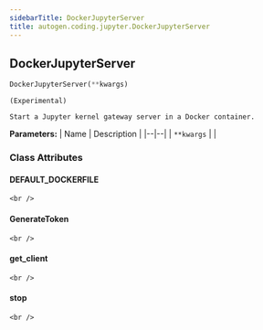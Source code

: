 ```yaml
---
sidebarTitle: DockerJupyterServer
title: autogen.coding.jupyter.DockerJupyterServer
---
```

<h2 id="autogen.coding.jupyter.DockerJupyterServer" class="doc doc-heading">
    <code class="doc-symbol doc-symbol-heading doc-symbol-class"></code>
    <span class="doc doc-object-name doc-class-name">DockerJupyterServer</span>
    <a href="#autogen.coding.jupyter.DockerJupyterServer" class="headerlink" title="Permanent link"></a>
</h2>

```python
DockerJupyterServer(**kwargs)
```

    (Experimental)
    
    Start a Jupyter kernel gateway server in a Docker container.

<b>Parameters:</b>
| Name | Description |
|--|--|
| `**kwargs` |  |

### Class Attributes

<code class="doc-symbol doc-symbol-heading doc-symbol-attribute"></code>
#### DEFAULT_DOCKERFILE
<a href="#autogen.coding.jupyter.DockerJupyterServer.DEFAULT_DOCKERFILE" class="headerlink" title="Permanent link"></a>

    <br />

<code class="doc-symbol doc-symbol-heading doc-symbol-attribute"></code>
#### GenerateToken
<a href="#autogen.coding.jupyter.DockerJupyterServer.GenerateToken" class="headerlink" title="Permanent link"></a>

    <br />

<code class="doc-symbol doc-symbol-heading doc-symbol-attribute"></code>
#### get_client
<a href="#autogen.coding.jupyter.DockerJupyterServer.get_client" class="headerlink" title="Permanent link"></a>

    <br />

<code class="doc-symbol doc-symbol-heading doc-symbol-attribute"></code>
#### stop
<a href="#autogen.coding.jupyter.DockerJupyterServer.stop" class="headerlink" title="Permanent link"></a>

    <br />